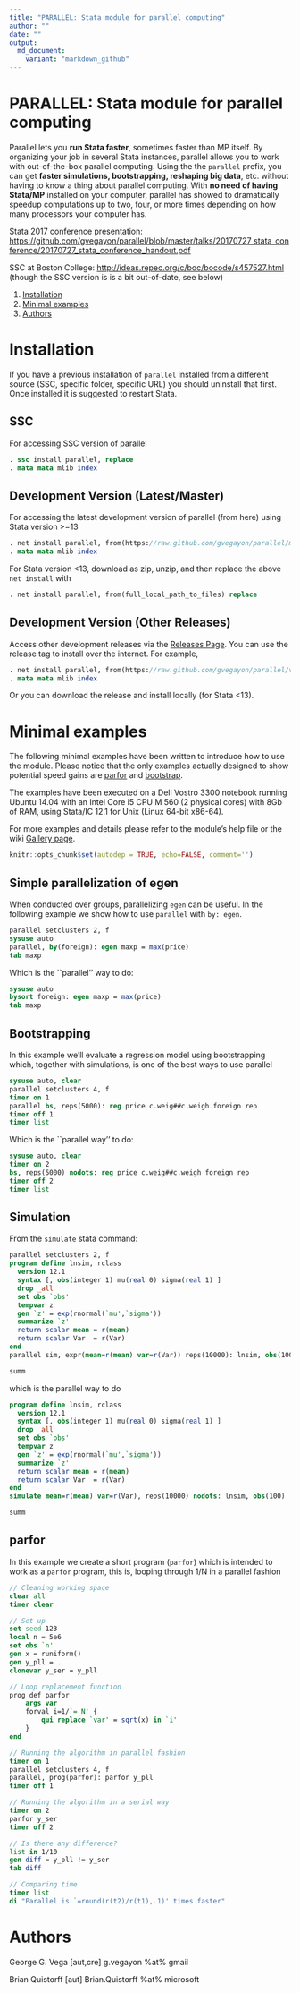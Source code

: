 ```yaml
---
title: "PARALLEL: Stata module for parallel computing"
author: ""
date: ""
output: 
  md_document:
    variant: "markdown_github"
---
```


# PARALLEL: Stata module for parallel computing

Parallel lets you **run Stata faster**, sometimes faster than MP itself. By organizing your job in several Stata instances, parallel allows you to work with out-of-the-box parallel computing. Using the the `parallel` prefix, you can get **faster simulations, bootstrapping, reshaping big data**, etc. without having to know a thing about parallel computing. With **no need of having Stata/MP** installed on your computer, parallel has showed to dramatically speedup computations up to two, four, or more times depending on how many processors your computer has.

Stata 2017 conference presentation: <https://github.com/gvegayon/parallel/blob/master/talks/20170727_stata_conference/20170727_stata_conference_handout.pdf>

SSC at Boston College: <http://ideas.repec.org/c/boc/bocode/s457527.html> (though the SSC version is is a bit out-of-date, see below)

1. [Installation](#installation)
2. [Minimal examples](#minimal-examples)
2. [Authors](#authors)

Installation {#installation}
=======

If you have a previous installation of `parallel` installed from a different source (SSC, specific folder, specific URL) you should uninstall that first. Once installed it is suggested to restart Stata. 

SSC
---

For accessing SSC version of parallel

``` stata
. ssc install parallel, replace
. mata mata mlib index
```

Development Version (Latest/Master)
--------------------------

For accessing the latest development version of parallel (from here) using Stata version \>=13

``` stata
. net install parallel, from(https://raw.github.com/gvegayon/parallel/master/) replace
. mata mata mlib index
```

For Stata version \<13, download as zip, unzip, and then replace the above `net install` with

``` stata
. net install parallel, from(full_local_path_to_files) replace
```

Development Version (Other Releases)
------------------------------------

Access other development releases via the [Releases Page](https://github.com/gvegayon/parallel/releases). You can use the release tag to install over the internet. For example,

``` stata
. net install parallel, from(https://raw.github.com/gvegayon/parallel/v1.15.8.19/) replace
. mata mata mlib index
```

Or you can download the release and install locally (for Stata \<13).

Minimal examples {#minimal-examples}
===============

The following minimal examples have been written to introduce how to use the module. Please notice that the only examples actually designed to show potential speed gains are [parfor](#parfor) and [bootstrap](#bootstraping).

The examples have been executed on a Dell Vostro 3300 notebook running Ubuntu 14.04 with an Intel Core i5 CPU M 560 (2 physical cores) with 8Gb of RAM, using Stata/IC 12.1 for Unix (Linux 64-bit x86-64).

For more examples and details please refer to the module's help file or the wiki [Gallery page](https://github.com/gvegayon/parallel/wiki/Gallery).

```r
knitr::opts_chunk$set(autodep = TRUE, echo=FALSE, comment='')
```

## Simple parallelization of egen

When conducted over groups, parallelizing `egen` can be useful. In the following example we show how to use `parallel` with `by: egen`.

```stata
parallel setclusters 2, f
sysuse auto
parallel, by(foreign): egen maxp = max(price)
tab maxp
```

Which is the ``parallel'' way to do:

```stata
sysuse auto
bysort foreign: egen maxp = max(price)
tab maxp
```


## Bootstrapping {#examples-bootstrap}

In this example we'll evaluate a regression model using bootstrapping which, together with simulations, is one of the best ways to use parallel

```stata
sysuse auto, clear
parallel setclusters 4, f
timer on 1
parallel bs, reps(5000): reg price c.weig##c.weigh foreign rep
timer off 1
timer list
```

Which is the ``parallel way'' to do:

```stata
sysuse auto, clear
timer on 2
bs, reps(5000) nodots: reg price c.weig##c.weigh foreign rep
timer off 2
timer list
```


## Simulation

From the `simulate` stata command:

```stata
parallel setclusters 2, f
program define lnsim, rclass
  version 12.1
  syntax [, obs(integer 1) mu(real 0) sigma(real 1) ]
  drop _all
  set obs `obs'
  tempvar z
  gen `z' = exp(rnormal(`mu',`sigma'))
  summarize `z'
  return scalar mean = r(mean)
  return scalar Var  = r(Var)
end
parallel sim, expr(mean=r(mean) var=r(Var)) reps(10000): lnsim, obs(100)

summ
```

which is the parallel way to do

```stata
program define lnsim, rclass
  version 12.1
  syntax [, obs(integer 1) mu(real 0) sigma(real 1) ]
  drop _all
  set obs `obs'
  tempvar z
  gen `z' = exp(rnormal(`mu',`sigma'))
  summarize `z'
  return scalar mean = r(mean)
  return scalar Var  = r(Var)
end
simulate mean=r(mean) var=r(Var), reps(10000) nodots: lnsim, obs(100)

summ
```

## parfor {#examples-parfor}

In this example we create a short program (`parfor`) which is intended to work as a `parfor` program, this is, looping through 1/N in a parallel fashion

```stata
// Cleaning working space
clear all
timer clear

// Set up
set seed 123
local n = 5e6
set obs `n'
gen x = runiform()
gen y_pll = .
clonevar y_ser = y_pll

// Loop replacement function
prog def parfor
	args var
	forval i=1/`=_N' {
		qui replace `var' = sqrt(x) in `i'
	}
end

// Running the algorithm in parallel fashion
timer on 1
parallel setclusters 4, f
parallel, prog(parfor): parfor y_pll
timer off 1

// Running the algorithm in a serial way
timer on 2
parfor y_ser
timer off 2

// Is there any difference?
list in 1/10
gen diff = y_pll != y_ser
tab diff

// Comparing time
timer list
di "Parallel is `=round(r(t2)/r(t1),.1)' times faster"

```


Authors {#authors}
======
George G. Vega [aut,cre]
g.vegayon %at% gmail

Brian Quistorff [aut]
Brian.Quistorff %at% microsoft



